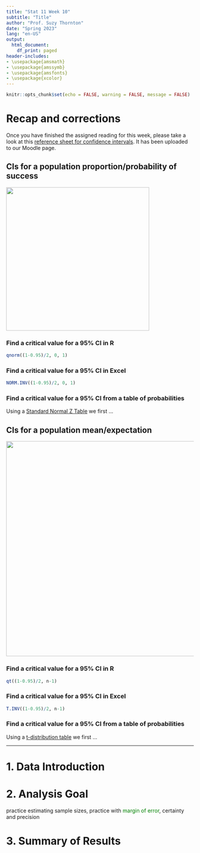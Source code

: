 ```yaml
---
title: "Stat 11 Week 10"
subtitle: "Title" 
author: "Prof. Suzy Thornton"
date: "Spring 2023"
lang: "en-US"
output:
  html_document:
    df_print: paged
header-includes:
- \usepackage{amsmath}
- \usepackage{amssymb}
- \usepackage{amsfonts}
- \usepackage{xcolor}
---
```


```r
knitr::opts_chunk$set(echo = FALSE, warning = FALSE, message = FALSE)
```


# Recap and corrections

Once you have finished the assigned reading for this week, please take a look at this [reference sheet for confidence intervals](https://profsuzy.github.io/Stat11/Cheat-sheet-4.html). It has been uploaded to our Moodle page. 

## CIs for a population proportion/probability of success

![](./images/wk10-normal-crit-val.png){width=4in}

### Find a critical value for a 95% CI in R 

```r
qnorm((1-0.95)/2, 0, 1)
```

### Find a critical value for a 95% CI in Excel 

```r
NORM.INV((1-0.95)/2, 0, 1)
```

### Find a critical value for a 95% CI from a table of probabilities 

Using a [Standard Normal Z Table](https://profsuzy.github.io/Stat11/Standard-Normal-Ztable.pdf) we first ...

## CIs for a population mean/expectation

![](./images/wk10-studt.png){width=6in} 

### Find a critical value for a 95% CI in R 

```r
qt((1-0.95)/2, n-1)
```

### Find a critical value for a 95% CI in Excel 

```r
T.INV((1-0.95)/2, n-1)
```

### Find a critical value for a 95% CI from a table of probabilities 

Using a [t-distribution table](https://profsuzy.github.io/Stat11/) we first ...

***

# 1. Data Introduction 


# 2. Analysis Goal  

practice estimating sample sizes, practice with<span style="color:green"> margin of error</span>, certainty and precision 



# 3. Summary of Results  
